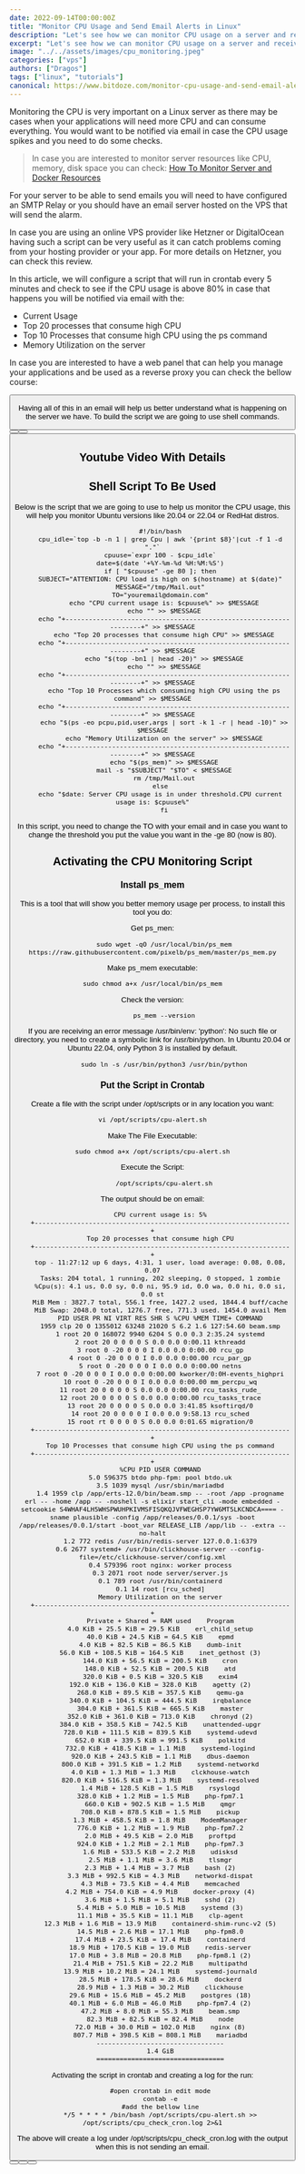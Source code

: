 ```yaml
---
date: 2022-09-14T00:00:00Z
title: "Monitor CPU Usage and Send Email Alerts in Linux"
description: "Let's see how we can monitor CPU usage on a server and receive emails."
excerpt: "Let's see how we can monitor CPU usage on a server and receive emails."
image: "../../assets/images/cpu_monitoring.jpeg"
categories: ["vps"]
authors: ["Dragos"]
tags: ["linux", "tutorials"]
canonical: https://www.bitdoze.com/monitor-cpu-usage-and-send-email-alerts-in-linux/
---
```



Monitoring the CPU is very important on a Linux server as there may be cases when your applications will need more CPU and can consume everything. You would want to be notified via email in case the CPU usage spikes and you need to do some checks.

> In case you are interested to monitor server resources like CPU, memory, disk space you can check: [How To Monitor Server and Docker Resources](https://www.bitdoze.com/sever-monitoring/)

For your server to be able to send emails you will need to have configured an SMTP Relay or you should have an email server hosted on the VPS that will send the alarm.

In case you are using an online VPS provider like Hetzner or DigitalOcean having such a script can be very useful as it can catch problems coming from your hosting provider or your app. For more details on Hetzner, you can check this review.

In this article, we will configure a script that will run in crontab every 5 minutes and check to see if the CPU usage is above 80% in case that happens you will be notified via email with the:

- Current Usage
- Top 20 processes that consume high CPU
- Top 10 Processes that consume high CPU using the ps command
- Memory Utilization on the server

In case you are interested to have a web panel that can help you manage your applications and be used as a reverse proxy you can check the bellow course:

<Button
  link="https://webdoze.net/courses/cloudpanel-setup/"
  text="CloudPanel Setup Course"
/>

Having all of this in an email will help us better understand what is happening on the server we have. To build the script we are going to use shell commands.

<Button link="https://go.bitdoze.com/do" text="DigitalOcean $100 Free" />
<Button link="https://go.bitdoze.com/vultr" text="Vultr $100 Free" />
<Button link="https://go.bitdoze.com/hetzner" text="Hetzner €⁠20 Free" />

## Youtube Video With Details

<YouTubeEmbed
  url="https://www.youtube.com/embed/FdjECMq1N2U"
  label="Monitor CPU Usage and Send Email Alerts in Linux"
/>

## Shell Script To Be Used

Below is the script that we are going to use to help us monitor the CPU usage, this will help you monitor Ubuntu versions like 20.04 or 22.04 or RedHat distros.

```
    #!/bin/bash
    cpu_idle=`top -b -n 1 | grep Cpu | awk '{print $8}'|cut -f 1 -d "."`
    cpuuse=`expr 100 - $cpu_idle`
    date=$(date '+%Y-%m-%d %H:%M:%S')
    if [ "$cpuuse" -ge 80 ]; then
    SUBJECT="ATTENTION: CPU load is high on $(hostname) at $(date)"
    MESSAGE="/tmp/Mail.out"
    TO="youremail@domain.com"
      echo "CPU current usage is: $cpuuse%" >> $MESSAGE
      echo "" >> $MESSAGE
      echo "+------------------------------------------------------------------+" >> $MESSAGE
      echo "Top 20 processes that consume high CPU" >> $MESSAGE
      echo "+------------------------------------------------------------------+" >> $MESSAGE
      echo "$(top -bn1 | head -20)" >> $MESSAGE
      echo "" >> $MESSAGE
      echo "+------------------------------------------------------------------+" >> $MESSAGE
      echo "Top 10 Processes which consuming high CPU using the ps command" >> $MESSAGE
      echo "+------------------------------------------------------------------+" >> $MESSAGE
      echo "$(ps -eo pcpu,pid,user,args | sort -k 1 -r | head -10)" >> $MESSAGE
      echo "Memory Utilization on the server" >> $MESSAGE
      echo "+------------------------------------------------------------------+" >> $MESSAGE
      echo "$(ps_mem)" >> $MESSAGE
      mail -s "$SUBJECT" "$TO" < $MESSAGE
      rm /tmp/Mail.out
    else
    echo "$date: Server CPU usage is in under threshold.CPU current usage is: $cpuuse%"
      fi
```

In this script, you need to change the TO with your email and in case you want to change the threshold you put the value you want in the -ge 80 (now is 80).

## Activating the CPU Monitoring Script

### Install ps_mem

This is a tool that will show you better memory usage per process, to install this tool you do:

Get ps_men:

```
      sudo wget -qO /usr/local/bin/ps_mem https://raw.githubusercontent.com/pixelb/ps_mem/master/ps_mem.py
```

Make ps_mem executable:

```
sudo chmod a+x /usr/local/bin/ps_mem
```

Check the version:

```
      ps_mem --version
```

If you are receiving an error message /usr/bin/env: 'python': No such file or directory, you need to create a symbolic link for /usr/bin/python. In Ubuntu 20.04 or Ubuntu 22.04, only Python 3 is installed by default.

```
      sudo ln -s /usr/bin/python3 /usr/bin/python
```

### Put the Script in Crontab

Create a file with the script under /opt/scripts or in any location you want:

```
vi /opt/scripts/cpu-alert.sh
```

Make The File Executable:

```
sudo chmod a+x /opt/scripts/cpu-alert.sh
```

Execute the Script:

```
      /opt/scripts/cpu-alert.sh
```

The output should be on email:

```
    CPU current usage is: 5%
    +------------------------------------------------------------------+
    Top 20 processes that consume high CPU
    +------------------------------------------------------------------+
    top - 11:27:12 up 6 days, 4:31, 1 user, load average: 0.08, 0.08, 0.07
    Tasks: 204 total, 1 running, 202 sleeping, 0 stopped, 1 zombie
    %Cpu(s): 4.1 us, 0.0 sy, 0.0 ni, 95.9 id, 0.0 wa, 0.0 hi, 0.0 si, 0.0 st
    MiB Mem : 3827.7 total, 556.1 free, 1427.2 used, 1844.4 buff/cache
    MiB Swap: 2048.0 total, 1276.7 free, 771.3 used. 1454.0 avail Mem
    PID USER PR NI VIRT RES SHR S %CPU %MEM TIME+ COMMAND
    1959 clp 20 0 1355012 63248 21020 S 6.2 1.6 127:54.60 beam.smp
    1 root 20 0 168072 9940 6204 S 0.0 0.3 2:35.24 systemd
    2 root 20 0 0 0 0 S 0.0 0.0 0:00.11 kthreadd
    3 root 0 -20 0 0 0 I 0.0 0.0 0:00.00 rcu_gp
    4 root 0 -20 0 0 0 I 0.0 0.0 0:00.00 rcu_par_gp
    5 root 0 -20 0 0 0 I 0.0 0.0 0:00.00 netns
    7 root 0 -20 0 0 0 I 0.0 0.0 0:00.00 kworker/0:0H-events_highpri
    10 root 0 -20 0 0 0 I 0.0 0.0 0:00.00 mm_percpu_wq
    11 root 20 0 0 0 0 S 0.0 0.0 0:00.00 rcu_tasks_rude_
    12 root 20 0 0 0 0 S 0.0 0.0 0:00.00 rcu_tasks_trace
    13 root 20 0 0 0 0 S 0.0 0.0 3:41.85 ksoftirqd/0
    14 root 20 0 0 0 0 I 0.0 0.0 9:58.13 rcu_sched
    15 root rt 0 0 0 0 S 0.0 0.0 0:01.65 migration/0
    +------------------------------------------------------------------+
    Top 10 Processes that consume high CPU using the ps command
    +------------------------------------------------------------------+
    %CPU PID USER COMMAND
    5.0 596375 btdo php-fpm: pool btdo.uk
    3.5 1039 mysql /usr/sbin/mariadbd
    1.4 1959 clp /app/erts-12.0/bin/beam.smp -- -root /app -progname erl -- -home /app -- -noshell -s elixir start_cli -mode embedded -setcookie S4WHAF4LH5WHSPWUHPKIVMSFISQKQJVFWEGHSP7YW6MT5LKCNDCA==== -sname plausible -config /app/releases/0.0.1/sys -boot /app/releases/0.0.1/start -boot_var RELEASE_LIB /app/lib -- -extra --no-halt
    1.2 772 redis /usr/bin/redis-server 127.0.0.1:6379
    0.6 2677 systemd+ /usr/bin/clickhouse-server --config-file=/etc/clickhouse-server/config.xml
    0.4 579396 root nginx: worker process
    0.3 2071 root node server/server.js
    0.1 789 root /usr/bin/containerd
    0.1 14 root [rcu_sched]
    Memory Utilization on the server
    +------------------------------------------------------------------+
    Private + Shared = RAM used    Program
    4.0 KiB + 25.5 KiB = 29.5 KiB    erl_child_setup
    40.0 KiB + 24.5 KiB = 64.5 KiB    epmd
    4.0 KiB + 82.5 KiB = 86.5 KiB    dumb-init
    56.0 KiB + 108.5 KiB = 164.5 KiB    inet_gethost (3)
    144.0 KiB + 56.5 KiB = 200.5 KiB    cron
    148.0 KiB + 52.5 KiB = 200.5 KiB    atd
    320.0 KiB + 0.5 KiB = 320.5 KiB    exim4
    192.0 KiB + 136.0 KiB = 328.0 KiB    agetty (2)
    268.0 KiB + 89.5 KiB = 357.5 KiB    qemu-ga
    340.0 KiB + 104.5 KiB = 444.5 KiB    irqbalance
    304.0 KiB + 361.5 KiB = 665.5 KiB    master
    352.0 KiB + 361.0 KiB = 713.0 KiB    chronyd (2)
    384.0 KiB + 358.5 KiB = 742.5 KiB    unattended-upgr
    728.0 KiB + 111.5 KiB = 839.5 KiB    systemd-udevd
    652.0 KiB + 339.5 KiB = 991.5 KiB    polkitd
    732.0 KiB + 418.5 KiB = 1.1 MiB    systemd-logind
    920.0 KiB + 243.5 KiB = 1.1 MiB    dbus-daemon
    800.0 KiB + 391.5 KiB = 1.2 MiB    systemd-networkd
    4.0 KiB + 1.3 MiB = 1.3 MiB    clckhouse-watch
    820.0 KiB + 516.5 KiB = 1.3 MiB    systemd-resolved
    1.4 MiB + 128.5 KiB = 1.5 MiB    rsyslogd
    328.0 KiB + 1.2 MiB = 1.5 MiB    php-fpm7.1
    660.0 KiB + 902.5 KiB = 1.5 MiB    qmgr
    708.0 KiB + 878.5 KiB = 1.5 MiB    pickup
    1.3 MiB + 458.5 KiB = 1.8 MiB    ModemManager
    776.0 KiB + 1.2 MiB = 1.9 MiB    php-fpm7.2
    2.0 MiB + 49.5 KiB = 2.0 MiB    proftpd
    924.0 KiB + 1.2 MiB = 2.1 MiB    php-fpm7.3
    1.6 MiB + 533.5 KiB = 2.2 MiB    udisksd
    2.5 MiB + 1.1 MiB = 3.6 MiB    tlsmgr
    2.3 MiB + 1.4 MiB = 3.7 MiB    bash (2)
    3.3 MiB + 992.5 KiB = 4.3 MiB    networkd-dispat
    4.3 MiB + 73.5 KiB = 4.4 MiB    memcached
    4.2 MiB + 754.0 KiB = 4.9 MiB    docker-proxy (4)
    3.6 MiB + 1.5 MiB = 5.1 MiB    sshd (2)
    5.4 MiB + 5.0 MiB = 10.5 MiB    systemd (3)
    11.1 MiB + 35.5 KiB = 11.1 MiB    clp-agent
    12.3 MiB + 1.6 MiB = 13.9 MiB    containerd-shim-runc-v2 (5)
    14.5 MiB + 2.6 MiB = 17.1 MiB    php-fpm8.0
    17.4 MiB + 23.5 KiB = 17.4 MiB    containerd
    18.9 MiB + 170.5 KiB = 19.0 MiB    redis-server
    17.0 MiB + 3.8 MiB = 20.8 MiB    php-fpm8.1 (2)
    21.4 MiB + 751.5 KiB = 22.2 MiB    multipathd
    13.9 MiB + 10.2 MiB = 24.1 MiB    systemd-journald
    28.5 MiB + 178.5 KiB = 28.6 MiB    dockerd
    28.9 MiB + 1.3 MiB = 30.2 MiB    clickhouse
    29.6 MiB + 15.6 MiB = 45.2 MiB    postgres (18)
    40.1 MiB + 6.0 MiB = 46.0 MiB    php-fpm7.4 (2)
    47.2 MiB + 8.0 MiB = 55.3 MiB    beam.smp
    82.3 MiB + 82.5 KiB = 82.4 MiB    node
    72.0 MiB + 30.0 MiB = 102.0 MiB    nginx (8)
    807.7 MiB + 398.5 KiB = 808.1 MiB    mariadbd
    ---------------------------------
    1.4 GiB
    =================================
```

Activating the script in crontab and creating a log for the run:

```
    #open crontab in edit mode
    contab -e
    #add the bellow line
    */5 * * * * /bin/bash /opt/scripts/cpu-alert.sh >> /opt/scripts/cpu_check_cron.log 2>&1
```

The above will create a log under /opt/scripts/cpu_check_cron.log with the output when this is not sending an email.

<Button link="https://go.bitdoze.com/do" text="DigitalOcean $100 Free" />
<Button link="https://go.bitdoze.com/vultr" text="Vultr $100 Free" />
<Button link="https://go.bitdoze.com/hetzner" text="Hetzner €⁠20 Free" />

